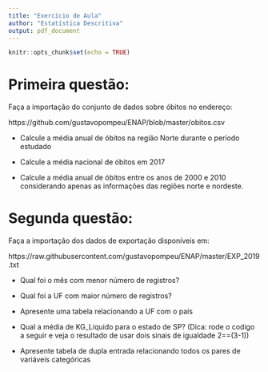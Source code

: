 ```yaml
---
title: "Exercício de Aula"
author: "Estatística Descritiva"
output: pdf_document
---
```


```r
knitr::opts_chunk$set(echo = TRUE)
```

# Primeira questão:

Faça a importação do conjunto de dados sobre óbitos no endereço:

https://github.com/gustavopompeu/ENAP/blob/master/obitos.csv

* Calcule a média anual de óbitos na região Norte durante o período estudado

* Calcule a média nacional de óbitos em 2017

* Calcule a média anual de óbitos entre os anos de 2000 e 2010 considerando apenas as informações das regiões norte e nordeste.

# Segunda questão:

Faça a importação dos dados de exportação disponíveis em:

https://raw.githubusercontent.com/gustavopompeu/ENAP/master/EXP_2019.txt

* Qual foi o mês com menor número de registros?

* Qual foi a UF com maior número de registros?

* Apresente uma tabela relacionando a UF com o país

* Qual a média de KG_Liquido para o estado de SP? (Dica: rode o codigo a seguir e veja o resultado de usar dois sinais de igualdade 2==(3-1))

* Apresente tabela de dupla entrada relacionando todos os pares de variáveis categóricas
